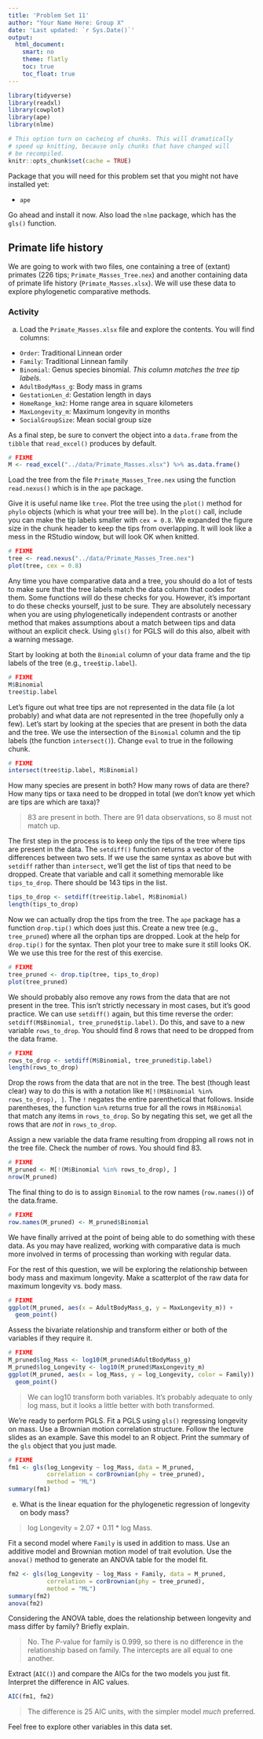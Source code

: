 ```yaml
---
title: 'Problem Set 11'
author: "Your Name Here: Group X"
date: 'Last updated: `r Sys.Date()`'
output:
  html_document:
    smart: no
    theme: flatly
    toc: true
    toc_float: true
---
```


```r
library(tidyverse)
library(readxl)
library(cowplot)
library(ape)
library(nlme)

# This option turn on cacheing of chunks. This will dramatically
# speed up knitting, because only chunks that have changed will
# be recompiled.
knitr::opts_chunk$set(cache = TRUE)
```

Package that you will need for this problem set that you might not have installed yet:

- `ape`

Go ahead and install it now. Also load the `nlme` package, which has the `gls()` function.

## Primate life history

We are going to work with two files, one containing a tree of (extant) primates (226 tips; `Primate_Masses_Tree.nex`) and another containing data of primate life history (`Primate_Masses.xlsx`). We will use these data to explore phylogenetic comparative methods.

### Activity

a. Load the `Primate_Masses.xlsx` file and explore the contents. You will find columns:

- `Order`: Traditional Linnean order
- `Family`: Traditional Linnean family
- `Binomial`: Genus species binomial. *This column matches the tree tip labels.*
- `AdultBodyMass_g`: Body mass in grams
- `GestationLen_d`: Gestation length in days
- `HomeRange_km2`: Home range area in square kilometers
- `MaxLongevity_m`: Maximum longevity in months
- `SocialGroupSize`: Mean social group size

As a final step, be sure to convert the object into a `data.frame` from the `tibble` that `read_excel()` produces by default.

```r
# FIXME
M <- read_excel("../data/Primate_Masses.xlsx") %>% as.data.frame()
```

Load the tree from the file `Primate_Masses_Tree.nex` using the function `read.nexus()` which is in the `ape` package.

Give it is useful name like `tree`. Plot the tree using the `plot()` method for `phylo` objects (which is what your tree will be). In the `plot()` call, include you can make the tip labels smaller with `cex = 0.8`. We expanded the figure size in the chunk header to keep the tips from overlapping. It will look like a mess in the RStudio window, but will look OK when knitted.

```r
# FIXME
tree <- read.nexus("../data/Primate_Masses_Tree.nex")
plot(tree, cex = 0.8)
```

Any time you have comparative data and a tree, you should do a lot of tests to make sure that the tree labels match the data column that codes for them. 
Some functions will do these checks for you. However, it's important to do these checks yourself, just to be sure. They are absolutely necessary when you are using phylogenetically independent contrasts or another method that makes assumptions about a match between tips and data without an explicit check. Using `gls()` for PGLS will do this also, albeit with a warning message.

Start by looking at both the `Binomial` column of your data frame and the tip labels of the tree (e.g., `tree$tip.label`).

```r
# FIXME
M$Binomial
tree$tip.label
```

Let's figure out what tree tips are not represented in the data file (a lot probably) and what data are not represented in the tree (hopefully only a few). Let's start by looking at the species that are present in both the data and the tree. We use the intersection of the `Binomial` column and the tip labels (the function `intersect()`). Change `eval` to true in the following chunk.

```r
# FIXME
intersect(tree$tip.label, M$Binomial)
```

How many species are present in both? How many rows of data are there? How many tips or taxa need to be dropped in total (we don't know yet which are tips are which are taxa)?

> 83 are present in both. There are 91 data observations, so 8 must not match up.

The first step in the process is to keep only the tips of the tree where tips are present in the data. The `setdiff()` function returns a vector of the differences between two sets. If we use the same syntax as above but with `setdiff` rather than `intersect`, we'll get the list of tips that need to be dropped. Create that variable and call it something memorable like `tips_to_drop`. There should be 143 tips in the list.

```r
tips_to_drop <- setdiff(tree$tip.label, M$Binomial)
length(tips_to_drop)
```

Now we can actually drop the tips from the tree. The `ape` package has a function `drop.tip()` which does just this. Create a new tree (e.g., `tree_pruned`) where all the orphan tips are dropped. Look at the help for `drop.tip()` for the syntax. Then plot your tree to make sure it still looks OK. We we use this tree for the rest of this exercise.

```r
# FIXME
tree_pruned <- drop.tip(tree, tips_to_drop)
plot(tree_pruned)
```

We should probably also remove any rows from the data that are not present in the tree. This isn't strictly necessary in most cases, but it's good practice. We can use `setdiff()` again, but this time reverse the order: `setdiff(M$Binomial, tree_pruned$tip.label)`. Do this, and save to a new variable `rows_to_drop`. You should find 8 rows that need to be dropped from the data frame.

```r
# FIXME
rows_to_drop <- setdiff(M$Binomial, tree_pruned$tip.label)
length(rows_to_drop)
```

 Drop the rows from the data that are not in the tree. The best (though least clear) way to do this is with a notation like `M[!(M$Binomial %in% rows_to_drop), ]`. The `!` negates the entire parenthetical that follows. Inside parentheses, the function `%in%` returns true for all the rows in `M$Binomial` that match any items in `rows_to_drop`. So by negating this set, we get all the rows that are *not* in `rows_to_drop`.

Assign a new variable the data frame resulting from dropping all rows not in the tree file. Check the number of rows. You should find 83.

```r
# FIXME
M_pruned <- M[!(M$Binomial %in% rows_to_drop), ]
nrow(M_pruned)
```

The final thing to do is to assign `Binomial` to the row names (`row.names()`) of the data.frame.

```r
# FIXME
row.names(M_pruned) <- M_pruned$Binomial
```

We have finally arrived at the point of being able to do something with these data. As you may have realized, working with comparative data is much more involved in terms of processing than working with regular data.

For the rest of this question, we will be exploring the relationship between body mass and maximum longevity. Make a scatterplot of the raw data for maximum longevity vs. body mass.

```r
# FIXME
ggplot(M_pruned, aes(x = AdultBodyMass_g, y = MaxLongevity_m)) +
  geom_point()
```

Assess the bivariate relationship and transform either or both of the variables if they require it.

```r
# FIXME
M_pruned$log_Mass <- log10(M_pruned$AdultBodyMass_g)
M_pruned$log_Longevity <- log10(M_pruned$MaxLongevity_m)
ggplot(M_pruned, aes(x = log_Mass, y = log_Longevity, color = Family)) +
  geom_point()
```

> We can log10 transform both variables. It's probably adequate to only log mass, but it looks a little better with both transformed.

We're ready to perform PGLS. Fit a PGLS using `gls()` regressing longevity on mass. Use a Brownian motion correlation structure. Follow the lecture slides as an example. Save this model to an R object. Print the summary of the `gls` object that you just made.

```r
# FIXME
fm1 <- gls(log_Longevity ~ log_Mass, data = M_pruned,
           correlation = corBrownian(phy = tree_pruned),
           method = "ML")
summary(fm1)
```

e. What is the linear equation for the phylogenetic regression of longevity on body mass?

> log Longevity = 2.07 + 0.11 * log Mass. 

Fit a second model where `Family` is used in addition to mass. Use an additive model and Brownian motion model of trait evolution. Use the `anova()` method to generate an ANOVA table for the model fit.

```r
fm2 <- gls(log_Longevity ~ log_Mass + Family, data = M_pruned,
           correlation = corBrownian(phy = tree_pruned),
           method = "ML")
summary(fm2)
anova(fm2)
```

Considering the ANOVA table, does the relationship between longevity and mass differ by family? Briefly explain.

> No. The *P*-value for family is 0.999, so there is no difference in the relationship based on family. The intercepts are all equal to one another.

Extract (`AIC()`) and compare the AICs for the two models you just fit. Interpret the difference in AIC values.

```r
AIC(fm1, fm2)
```

> The difference is 25 AIC units, with the simpler model *much* preferred.

Feel free to explore other variables in this data set.

